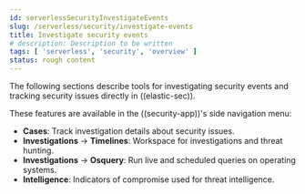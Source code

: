 ```yaml
---
id: serverlessSecurityInvestigateEvents
slug: /serverless/security/investigate-events
title: Investigate security events
# description: Description to be written
tags: [ 'serverless', 'security', 'overview' ]
status: rough content
---
```



<RoughContent />

<div id="investigate-events"></div>

The following sections describe tools for investigating security events and tracking security issues directly in ((elastic-sec)).


These features are available in the ((security-app))'s side navigation menu:

* <DocLink id="serverlessSecurityCasesOverview">**Cases**</DocLink>: Track investigation details about security issues.
* **Investigations** -> <DocLink id="serverlessSecurityTimelinesUi">**Timelines**</DocLink>: Workspace for investigations and threat hunting.
* **Investigations** -> <DocLink id="serverlessSecurityUseOsquery">**Osquery**</DocLink>: Run live and scheduled queries on operating systems.
* <DocLink id="serverlessSecurityIndicatorsOfCompromise">**Intelligence**</DocLink>: Indicators of compromise used for threat intelligence.
